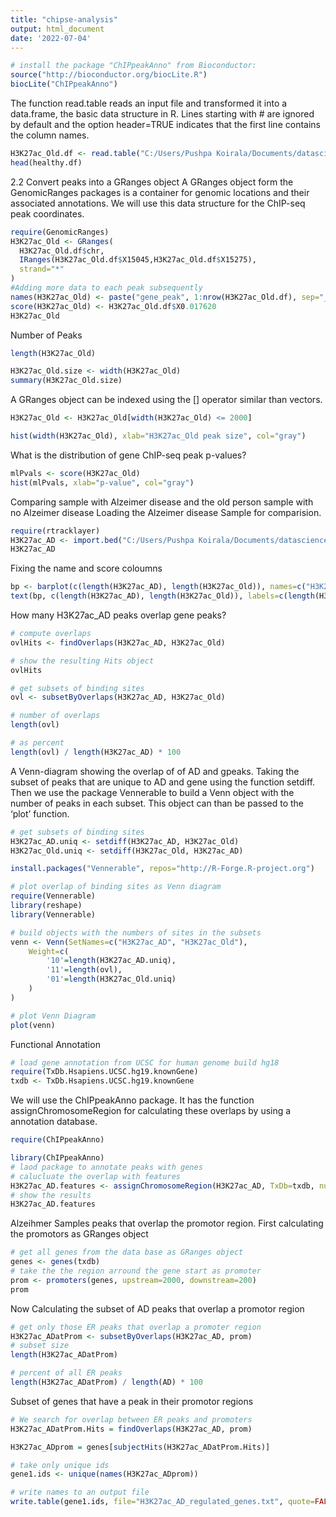 ---
title: "chipse-analysis"
output: html_document
date: '2022-07-04'
---

```{r}

# install the package "ChIPpeakAnno" from Bioconductor:
source("http://bioconductor.org/biocLite.R")
biocLite("ChIPpeakAnno")

```


The function read.table reads an input file and transformed it into a data.frame, the basic data structure in R. Lines starting with # are ignored by default and the option header=TRUE indicates that the first line contains the column names.


```{r}
H3K27ac_Old.df <- read.table("C:/Users/Pushpa Koirala/Documents/datascience/GSM3752856_O-6A-H3K27ac.bed", header=TRUE)
head(healthy.df)


```





2.2 Convert peaks into a GRanges object
A GRanges object form the GenomicRanges packages is a container for genomic locations and their associated annotations. We will use this data structure for the ChIP-seq peak coordinates.


```{r}
require(GenomicRanges) 
H3K27ac_Old <- GRanges(
  H3K27ac_Old.df$chr,
  IRanges(H3K27ac_Old.df$X15045,H3K27ac_Old.df$X15275),
  strand="*"
)
#Adding more data to each peak subsequently
names(H3K27ac_Old) <- paste("gene_peak", 1:nrow(H3K27ac_Old.df), sep="_")
score(H3K27ac_Old) <- H3K27ac_Old.df$X0.017620  
H3K27ac_Old


```


Number of Peaks
```{r}
length(H3K27ac_Old)
```




```{r}

H3K27ac_Old.size <- width(H3K27ac_Old)
summary(H3K27ac_Old.size)

```

A GRanges object can be indexed using the [] operator similar than vectors.

```{r}

H3K27ac_Old <- H3K27ac_Old[width(H3K27ac_Old) <= 2000]

```




```{r}

hist(width(H3K27ac_Old), xlab="H3K27ac_Old peak size", col="gray")

```

What is the distribution of gene ChIP-seq peak p-values?

```{r}
mlPvals <- score(H3K27ac_Old)
hist(mlPvals, xlab="p-value", col="gray")
```

Comparing sample with Alzeimer disease and the old person sample with no Alzeimer disease
Loading the Alzeimer disease Sample for comparision.
```{r}
require(rtracklayer) 
H3K27ac_AD <- import.bed("C:/Users/Pushpa Koirala/Documents/datascience/GSM3752873_AD-6T-H3K27ac.bed")
H3K27ac_AD

```

Fixing the name and score coloumns


```{r}

bp <- barplot(c(length(H3K27ac_AD), length(H3K27ac_Old)), names=c("H3K27ac_AD", "H3K27ac_Old"))
text(bp, c(length(H3K27ac_AD), length(H3K27ac_Old)), labels=c(length(H3K27ac_AD), length(H3K27ac_Old)), pos=1)

```

How many H3K27ac_AD peaks overlap gene peaks?
```{r}
# compute overlaps
ovlHits <- findOverlaps(H3K27ac_AD, H3K27ac_Old)

# show the resulting Hits object
ovlHits
```



```{r}

# get subsets of binding sites
ovl <- subsetByOverlaps(H3K27ac_AD, H3K27ac_Old)

# number of overlaps
length(ovl)

```




```{r}
# as percent
length(ovl) / length(H3K27ac_AD) * 100
```


 A Venn-diagram showing the overlap of of AD and gpeaks. Taking the subset of peaks that are unique to AD and gene using the function setdiff. Then we use the package Vennerable to build a Venn object with the number of peaks in each subset. This object can than be passed to the ‘plot’ function.

```{r}

# get subsets of binding sites
H3K27ac_AD.uniq <- setdiff(H3K27ac_AD, H3K27ac_Old)
H3K27ac_Old.uniq <- setdiff(H3K27ac_Old, H3K27ac_AD)

```

```{r}
install.packages("Vennerable", repos="http://R-Forge.R-project.org")
```

```{r}

# plot overlap of binding sites as Venn diagram
require(Vennerable)
library(reshape)
library(Vennerable)

# build objects with the numbers of sites in the subsets
venn <- Venn(SetNames=c("H3K27ac_AD", "H3K27ac_Old"), 
    Weight=c(
        '10'=length(H3K27ac_AD.uniq), 
        '11'=length(ovl), 
        '01'=length(H3K27ac_Old.uniq)
    )
)

# plot Venn Diagram
plot(venn)

```






Functional Annotation


```{r}
# load gene annotation from UCSC for human genome build hg18
require(TxDb.Hsapiens.UCSC.hg19.knownGene)
txdb <- TxDb.Hsapiens.UCSC.hg19.knownGene 
```


We will use the ChIPpeakAnno package. It has the function assignChromosomeRegion for calculating these overlaps by using a annotation database.
```{r}
require(ChIPpeakAnno) 

library(ChIPpeakAnno)
# laod package to annotate peaks with genes
# calucluate the overlap with features
H3K27ac_AD.features <- assignChromosomeRegion(H3K27ac_AD, TxDb=txdb, nucleotideLevel=FALSE)
# show the results
H3K27ac_AD.features
```


Alzeihmer Samples peaks that overlap the promotor region. First calculating the promotors as GRanges object

```{r}
# get all genes from the data base as GRanges object
genes <- genes(txdb)
# take the the region arround the gene start as promoter
prom <- promoters(genes, upstream=2000, downstream=200)
prom

```


Now Calculating the subset of AD peaks that overlap a promotor region
```{r}
# get only those ER peaks that overlap a promoter region
H3K27ac_ADatProm <- subsetByOverlaps(H3K27ac_AD, prom)
# subset size
length(H3K27ac_ADatProm)
```


```{r}
# percent of all ER peaks
length(H3K27ac_ADatProm) / length(AD) * 100


```


Subset of genes that have a peak in their promotor regions

```{r}
# We search for overlap between ER peaks and promoters
H3K27ac_ADatProm.Hits = findOverlaps(H3K27ac_AD, prom)

H3K27ac_ADprom = genes[subjectHits(H3K27ac_ADatProm.Hits)]

# take only unique ids
gene1.ids <- unique(names(H3K27ac_ADprom))

# write names to an output file
write.table(gene1.ids, file="H3K27ac_AD_regulated_genes.txt", quote=FALSE, row.names=FALSE, col.names=FALSE)

```


```{r}



```

